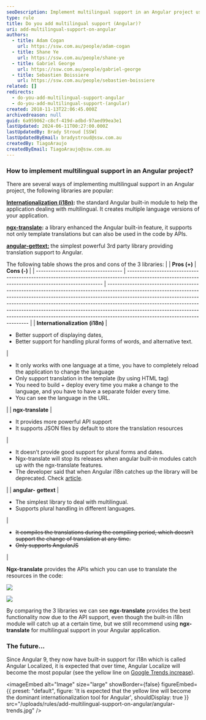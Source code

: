 ```yaml
---
seoDescription: Implement multilingual support in an Angular project using Internationalization (i18n), ngx-translate, or angular-gettext, each with its pros and cons
type: rule
title: Do you add multilingual support (Angular)?
uri: add-multilingual-support-on-angular
authors:
  - title: Adam Cogan
    url: https://ssw.com.au/people/adam-cogan
  - title: Shane Ye
    url: https://ssw.com.au/people/shane-ye
  - title: Gabriel George
    url: https://ssw.com.au/people/gabriel-george
  - title: Sebastien Boissiere
    url: https://ssw.com.au/people/sebastien-boissiere
related: []
redirects:
  - do-you-add-multilingual-support-angular
  - do-you-add-multilingual-support-(angular)
created: 2018-11-13T22:06:45.000Z
archivedreason: null
guid: 6a959062-c8cf-419d-adbd-97aed99ea3e1
lastUpdated: 2024-06-11T00:27:00.000Z
lastUpdatedBy: Brady Stroud [SSW]
lastUpdatedByEmail: bradystroud@ssw.com.au
createdBy: TiagoAraujo
createdByEmail: TiagoAraujo@ssw.com.au
---
```


### How to implement multilingual support in an Angular project?

There are several ways of implementing multilingual support in an Angular project, the following libraries are popular:

**[Internationalization (i18n)](https://angular.io/guide/i18n):** the standard Angular built-in module to help the application dealing with multilingual. It creates multiple language versions of your application.

**[ngx-translate](https://github.com/ngx-translate/core):** a library enhanced the Angular built-in feature, it supports not only template translations but can also be used in the code by APIs.

**[angular-gettext:](https://angular-gettext.rocketeer.be/)** the simplest powerful 3rd party library providing translation support to Angular.

The following table shows the pros and cons of the 3 libraries:
|                                     | **Pros (+)**                                                                                                                                       | **Cons (-)**                                                                                                                                                                                                                                                                                                                                                                                                                                         |
| ----------------------------------- | -------------------------------------------------------------------------------------------------------------------------------------------------- | ---------------------------------------------------------------------------------------------------------------------------------------------------------------------------------------------------------------------------------------------------------------------------------------------------------------------------------------------------------------------------------------------------------------------------------------------------- |
| **Internationalization** **(i18n)** | <ul class="p3"><li>Better support of displaying dates,</li><li>Better support for handling plural forms of words, and alternative text. </li></ul> | <ul class="ul1"><li class="li2">It only works with one language at a time, you have to completely reload the application to change the language</li><li class="li2">Only support translation in the template (by using HTML tag)</li><li class="li2">You need to build + deploy every time you make a change to the language, and you have to have a separate folder every time.</li><li class="li2">You can see the language in the URL.</li></ul>  |
| **ngx-translate**                   | <ul><li>It provides more powerful API support</li><li>It supports JSON files by default to store the translation resources</li></ul>               | <ul class="ul1"><li class="li2">It doesn’t provide good support for plural forms and dates.</li><li class="li2">Ngx-translate will stop its releases when angular built-in modules catch up with the ngx-translate features.</li><li class="li2">The developer said that when Angular i18n catches up the library will be deprecated. Check <a href="https://github.com/ngx-translate/core/issues/495#issuecomment-291158036">article</a>.</li></ul> |
| **angular-** **gettext**            | <ul><li>The simplest library to deal with multilingual.</li><li>Supports plural handling in different languages.</li></ul>                         | <ul class="ul1" style="text-decoration:line-through;"><li class="li2" style="text-decoration:line-through;">It compiles the translations during the compiling period, which doesn’t support the change of translation at any time.</li><li class="li2" style="text-decoration:line-through;">Only supports AngularJS</li></ul>                                                                                                                       |

**Ngx-translate** provides the APIs which you can use to translate the resources in the code:

![](/uploads/rules/add-multilingual-support-on-angular/code-1.png)

![](/uploads/rules/add-multilingual-support-on-angular/code-2.png)

By comparing the 3 libraries we can see **ngx-translate** provides the best functionality now due to the API support, even though the built-in i18n module will catch up at a certain time, but we still recommend using **ngx-translate** for multilingual support in your Angular application.

### The future…

Since Angular 9, they now have built-in support for i18n which is called Angular Localized, it is expected that over time, Angular Localize will become the most popular (see the yellow line on [Google Trends increase](https://trends.google.com/trends/explore?q=Angular%20i18n%2cangular%20ngx-translate%2cAngular%20Localize)).


<imageEmbed
  alt="Image"
  size="large"
  showBorder={false}
  figureEmbed={{
    preset: "default",
    figure: 'It is expected that the yellow line will become the dominant internationalization tool for Angular',
    shouldDisplay: true
  }}
  src="/uploads/rules/add-multilingual-support-on-angular/angular-trends.jpg"
/>
